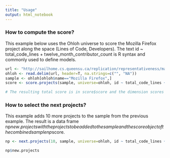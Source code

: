 ```yaml
---
title: "Usage"
output: html_notebook
---
```



### How to compute the score?

This example below uses the Ohloh universe to score the Mozilla
Firefox project along the space (Lines of Code, Developers). The text
id ~ total_code_lines + twelve_month_contributor_count is R syntax and
commonly used to define models.

```r


url <- "http://sailhome.cs.queensu.ca/replication/representativeness/masterdata.txt"
ohloh <- read.delim(url, header=T, na.strings=c("", "NA"))
sample <- ohloh[ohloh$name=="Mozilla Firefox",]
score <- score.projects(sample, universe=ohloh, id ~ total_code_lines + twelve_month_contributor_count)

# The resulting total score is in score$score and the dimension scores are in score$dimension.score.
```


### How to select the next projects?

This example adds 10 more projects to the sample from the previous
example. The result is a data frame np$new.projects with the projects
to be added to the sample and the score object of the combined sample
np$score.

```r
np <- next.projects(10, sample, universe=ohloh, id ~ total_code_lines + twelve_month_contributor_count)

np$new.projects
```

